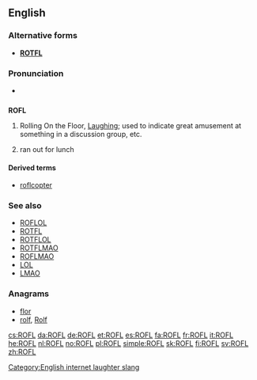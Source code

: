 ==English==

===Alternative forms===
* '''[[ROTFL]]'''

===Pronunciation===
* {{IPA|/ɑrˌoʊˌɛfˈɛl/|/rɑːfl̩/}}

==={{initialism}}===
'''ROFL'''

# {{context|Internet slang}} Rolling On the Floor, [[Laugh]]ing; used to indicate great amusement at something in a discussion group, etc.
# {{rare|dated}} ran out for lunch

====Derived terms====
* [[roflcopter]]

===See also===
* [[ROFLOL]]
* [[ROTFL]]
* [[ROTFLOL]]
* [[ROTFLMAO]]
* [[ROFLMAO]]
* [[LOL]]
* [[LMAO]]

===Anagrams===
* [[flor#English|flor]]
* [[rolf#English|rolf]], [[Rolf#English|Rolf]]

[[Category:English internet laughter slang]]

[[cs:ROFL]]
[[da:ROFL]]
[[de:ROFL]]
[[et:ROFL]]
[[es:ROFL]]
[[fa:ROFL]]
[[fr:ROFL]]
[[it:ROFL]]
[[he:ROFL]]
[[nl:ROFL]]
[[no:ROFL]]
[[pl:ROFL]]
[[simple:ROFL]]
[[sk:ROFL]]
[[fi:ROFL]]
[[sv:ROFL]]
[[zh:ROFL]]